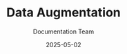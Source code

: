 ---
title: Data Augmentation  
description: Techniques for expanding data to improve AI model performance.  
date: 2025-05-02  
author: Documentation Team  
tags: [AI, model]  
---
